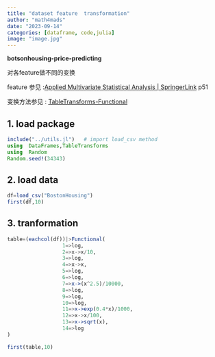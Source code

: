 ```yaml
---
title: "dataset feature  transformation"
author: "math4mads"
date: "2023-09-14"
categories: [dataframe, code,julia]
image: "image.jpg"
---
```


:::{.callout-note title="简介"}
   **botsonhousing-price-predicting**

   对各feature做不同的变换 

   feature 参见 :[Applied Multivariate Statistical Analysis | SpringerLink](https://link.springer.com/book/10.1007/978-3-030-26006-4)  p51

   变换方法参见 : [TableTransforms-Functional](https://juliaml.github.io/TableTransforms.jl/dev/transforms/#Functional)
:::

## 1. load package
```julia
include("../utils.jl")   # import load_csv method
using  DataFrames,TableTransforms
using  Random
Random.seed!(34343)
```

## 2. load data
```julia
df=load_csv("BostonHousing")
first(df,10)
```

## 3. tranformation
```julia
table=(eachcol(df))|>Functional(
                  1=>log,
                  2=>x->x/10,
                  3=>log,
                  4=>x->x,
                  5=>log,
                  6=>log,
                  7=>x->(x^2.5)/10000,
                  8=>log,
                  9=>log,
                  10=>log,
                  11=>x->exp(0.4*x)/1000,
                  12=>x->x/100,
                  13=>x->sqrt(x),
                  14=>log
)

first(table,10)
```


